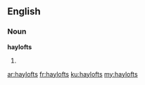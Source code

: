 ==English==

===Noun===
'''haylofts'''

# {{plural of|hayloft}}

[[ar:haylofts]]
[[fr:haylofts]]
[[ku:haylofts]]
[[my:haylofts]]